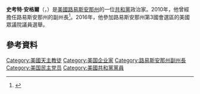 '''史考特·安格爾'''（{{lang-en|Scott Angelle}}，{{bd|1961年|11月20日}}）是[[美國|美國]][[路易斯安那州|路易斯安那州]]的一位[[共和黨_(美國)|共和黨]]政治家。2010年，他曾經擔任路易斯安那州的副州長<ref name=adtt>{{cite web|url=http://www.thetowntalk.com/article/20120809/NEWS01/120809010/Day-after-resignation-Angelle-announces-PSC-candidacy|title=Day after resignation, Angelle announces PSC candidacy|publisher=''[[The_Town_Talk_(Alexandria)|Alexandria Town Talk]]''|accessdate=August 9, 2012}}{{dead link|date=2017年12月 |bot=InternetArchiveBot |fix-attempted=yes }}</ref>。2016年，他參加路易斯安那州第3國會選區的美國眾議院議員選舉。
==參考資料==
{{reflist}}

{{DEFAULTSORT:angelle}}
[[Category:美國天主教徒|Category:美國天主教徒]]
[[Category:美国企业家|Category:美国企业家]]
[[Category:路易斯安那州副州長|Category:路易斯安那州副州長]]
[[Category:美国民主党员|Category:美国民主党员]]
[[Category:美國共和黨黨員|Category:美國共和黨黨員]]
{{US-poli-bio-stub}}